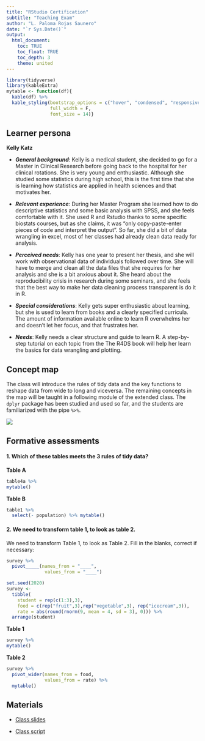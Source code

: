 ```yaml
---
title: "RStudio Certification"
subtitle: "Teaching Exam"
author: "L. Paloma Rojas Saunero"
date: "`r Sys.Date()`"
output: 
  html_document:
    toc: TRUE
    toc_float: TRUE
    toc_depth: 3
    theme: united
---
```

```r
library(tidyverse)
library(kableExtra)
mytable <- function(df){
  kable(df) %>%
  kable_styling(bootstrap_options = c("hover", "condensed", "responsive"),
                full_width = F,
                font_size = 14)}
```

## Learner persona

**Kelly Katz**

- **_General background_**: Kelly is a medical student, she decided to go for a Master in Clinical Research before going back to the hospital for her clinical rotations. She is very young and enthusiastic. Although she studied some statistics during high school, this is the first time that she is learning how statistics are applied in health sciences and that motivates her. 

- **_Relevant experience_**: During her Master Program she learned how to do descriptive statistics and some basic analysis with SPSS, and she feels comfortable with it. She used R and Rstudio thanks to some specific biostats courses, but as she claims, it was "only copy-paste-enter pieces of code and interpret the output". So far, she did a bit of data wrangling in excel, most of her classes had already clean data ready for analysis. 

- **_Perceived needs_**: Kelly has one year to present her thesis, and she will work with observational data of individuals followed over time. She will have to merge and clean all the data files that she requires for her analysis and she is a bit anxious about it. She heard about the reproducibility crisis in research during some seminars, and she feels that the best way to make her data cleaning process transparent is do it in R.

- **_Special considerations_**: Kelly gets super enthusiastic about learning, but she is used to learn from books and a clearly specified curricula. The amount of information available online to learn R overwhelms her and doesn't let her focus, and that frustrates her. 

- **_Needs_**: Kelly needs a clear structure and guide to learn R. A step-by-step tutorial on each topic from the The R4DS book will help her learn the basics for data wrangling and plotting.

## Concept map

The class will introduce the rules of tidy data and the key functions to reshape data from wide to long and viceversa. The remaining concepts in the map will be taught in a following module of the extended class. The `dplyr` package has been studied and used so far, and the students are familiarized with the pipe `%>%`.

![](figs/map.png)

## Formative assessments

#### 1. Which of these tables meets the 3 rules of tidy data?

<div class = "row">
<div class = "col-md-6">

**Table A**

```r
table4a %>% 
mytable()
```
</div>

<div class = "col-md-6">

**Table B**

```r
table1 %>% 
  select(- population) %>% mytable() 
```

</div>
</div>

#### 2. We need to transform table 1, to look as table 2.

We need to transform Table 1, to look as Table 2. Fill in the blanks, correct if necessary:
```r
survey %>% 
  pivot_____(names_from = "____",
              values_from = "____")
```

```r
set.seed(2020)
survey <-
  tibble(
    student = rep(c(1:3),3),
    food = c(rep("fruit",3),rep("vegetable",3), rep("icecream",3)),
    rate = abs(round(rnorm(9, mean = 4, sd = 3), 0))) %>% 
  arrange(student)
```


<div class = "row">
<div class = "col-md-6">

**Table 1**
```r
survey %>% 
mytable()
```
</div>

<div class = "col-md-6">

**Table 2**

```r
survey %>%
  pivot_wider(names_from = food,
              values_from = rate) %>% 
  mytable()
```

</div>
</div>


## Materials

- [Class slides](https://palolili23.github.io/texam/index.html)

- [Class script](https://palolili23.github.io/texam/tidyr.html)
